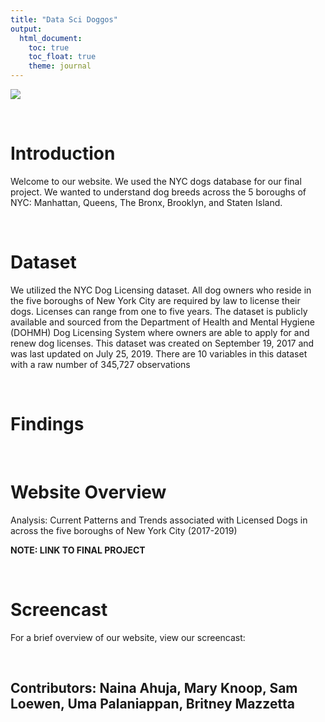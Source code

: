 ```yaml
---
title: "Data Sci Doggos"
output: 
  html_document:
    toc: true
    toc_float: true
    theme: journal
---
```


![](home_dogs.JPG)

$~$ 

# Introduction

Welcome to our website. We used the NYC dogs database for our final project. We wanted to understand dog breeds across the 5 boroughs of NYC: Manhattan, Queens, The Bronx, Brooklyn, and Staten Island. 

$~$

# Dataset

We utilized the NYC Dog Licensing dataset. All dog owners who reside in the five boroughs of New York City are required by law to license their dogs. Licenses can range from one to five years.  The dataset is publicly available and sourced from the Department of Health and Mental Hygiene (DOHMH) Dog Licensing System where owners are able to apply for and renew dog licenses. This dataset was created on September 19, 2017 and was last updated on July 25, 2019. There are 10 variables in this dataset with a raw number of 345,727 observations 

$~$

# Findings

$~$ 

# Website Overview

Analysis: Current Patterns and Trends  associated with Licensed Dogs in across the five boroughs of New York City (2017-2019)

**NOTE: LINK TO FINAL PROJECT**

$~$ 

# Screencast

For a brief overview of our website, view our screencast:

$~$

## Contributors: Naina Ahuja, Mary Knoop, Sam Loewen, Uma Palaniappan, Britney Mazzetta
